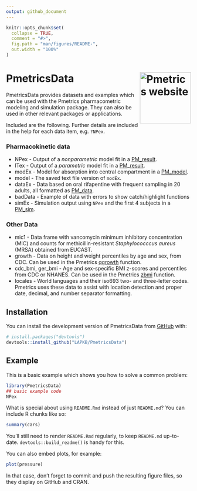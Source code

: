 ```yaml
---
output: github_document
---
```


<!-- README.md is generated from README.Rmd. Please edit that file -->

```r
knitr::opts_chunk$set(
  collapse = TRUE,
  comment = "#>",
  fig.path = "man/figures/README-",
  out.width = "100%"
)
```

# PmetricsData <a href="https://lapkb.github.io/Pmetrics/"><img src="man/figures/logo.png" align="right" height="139" alt="Pmetrics website" /></a>

<!-- badges: start -->
<!-- badges: end -->

PmetricsData provides datasets and examples which can be used with the Pmetrics pharmacometric modeling and simulation package. They can also be used in other relevant packages or applications.

Included are the following. Further details are included in the help for each data item, e.g. `?NPex`.

### Pharmacokinetic data

* NPex - Output of a *nonparametric* model fit in a  [PM_result](https://lapkb.github.io/Pmetrics/reference/PM_result.html).
* ITex - Output of a *parametric* model fit in a  [PM_result](https://lapkb.github.io/Pmetrics/reference/PM_result.html).
* modEx - Model for absorption into central compartment in a  [PM_model](https://lapkb.github.io/Pmetrics/reference/PM_model.html).
* model - The saved text file version of `modEx`.
* dataEx - Data based on oral rifapentine with frequent sampling in 20 adults, all formatted as  [PM_data](https://lapkb.github.io/Pmetrics/reference/PM_data.html).
* badData - Example of data with errors to show catch/highlight functions
* simEx - Simulation output using `NPex` and the first 4 subjects in a  [PM_sim](https://lapkb.github.io/Pmetrics/reference/PM_sim.html).


### Other Data

* mic1 - Data frame with vancomycin minimum inhibitory concentration (MIC) and counts for methicillin-resistant *Staphylococccus aureus* (MRSA) obtained from EUCAST.
* growth - Data on height and weight percentiles by age and sex, from CDC. Can be used in the Pmetrics [qgrowth](https://lapkb.github.io/Pmetrics/reference/qgrowth.html) function.
* cdc_bmi, ger_bmi - Age and sex-specific BMI z-scores and percentiles from CDC or NHANES. Can be used in the Pmetrics [zbmi](https://lapkb.github.io/Pmetrics/reference/zBMI.html) function.
* locales - World languages and their iso693 two- and three-letter codes. Pmetrics uses these data to assist with location detection and proper date, decimal, and number separator formatting.


## Installation

You can install the development version of PmetricsData from [GitHub](https://github.com/) with:

``` r
# install.packages("devtools")
devtools::install_github("LAPKB/PmetricsData")
```

## Example

This is a basic example which shows you how to solve a common problem:

```r
library(PmetricsData)
## basic example code
NPex

```

What is special about using `README.Rmd` instead of just `README.md`? You can include R chunks like so:

```r
summary(cars)
```

You'll still need to render `README.Rmd` regularly, to keep `README.md` up-to-date. `devtools::build_readme()` is handy for this.

You can also embed plots, for example:

```r
plot(pressure)
```

In that case, don't forget to commit and push the resulting figure files, so they display on GitHub and CRAN.
